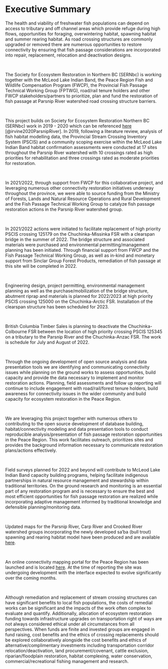 

# Executive Summary {-}

The health and viability of freshwater fish populations can depend on access to tributary and off channel areas which provide refuge during high flows, opportunities for foraging, overwintering habitat, spawning habitat and summer rearing habitat. As road crossing structures are commonly upgraded or removed there are numerous opportunities to restore connectivity by ensuring that fish passage considerations are incorporated into repair, replacement, relocation and deactivation designs. 

<br>

The Society for Ecosystem Restoration in Northern BC (SERNbc) is working together with the McLeod Lake Indian Band, the Peace Region Fish and Wildlife Compensation Program (FWCP), the Provincial Fish Passage Technical Working Group (FPTWG), road/rail tenure holders and other FWCP stakeholders/partners to prioritize, plan and fund the restoration of fish passage at Parsnip River watershed road crossing structure barriers. 

<br>

This project builds on Society for Ecosystem Restoration Northern BC (SERNbc) work in 2019 - 2020 which can be referenced [here](https://newgraphenvironment.github.io/Parsnip_Fish_Passage/) [@irvine2020ParsnipRiver]. In 2019, following a literature review, analysis of fish habitat modelling data, the Provincial Stream Crossing Inventory System (PSCIS) and a community scoping exercise within the McLeod Lake Indian Band habitat confirmation assessments were conducted at 17 sites throughout the Parsnip River watershed with 10 crossings rated as high priorities for rehabilitation and three crossings rated as moderate priorities for restoration.

<br>

In 2021/2022, through support from FWCP for this collaborative project, and leveraging numerous other connectivity restoration initiatives underway throughout the province, we were able to source funding from the Ministry of Forests, Lands and Natural Resource Operations and Rural Development and the Fish Passage Technical Working Group to catalyze fish passage restoration actions in the Parsnip River watershed group.

<br>

In 2021/2022 actions were initiated to facilitate replacement of high priority PSCIS crossing 125179 on the Chuchinka-Missinka FSR with a clearspan bridge in the summer of 2022. The bridge structure and associated materials were purchased and environmental permitting/management planning has been initiated. Through financial support from FWCP and the Fish Passage Technical Working Group, as well as in-kind and monetary support from Sinclar Group Forest Products, remediation of fish passage at this site will be completed in 2022.  

<br>

Engineering design, project permitting, environmental management planning as well as the purchase/mobilization of the bridge structure, abutment riprap and materials is planned for 2022/2023 at high priority PSCIS crossing 125000 on the Chuchinka-Arctic FSR.  Installation of the clearspan structure has been scheduled for 2023. 

<br>

British Columbia Timber Sales is planning to deactivate the Chuchinka-Colbourne FSR between the location of high priority crossing PSCIS 125345 on a tributary to the Parsnip River and the Chuchinka-Anzac FSR. The work is schedule for July and August of 2022. 

<br>

Through the ongoing development of open source analysis and data presentation tools we are identifying and communicating connectivity issues while planning on the ground works to assess opportunities, build capacity and provide the data necessary to implement and monitor restoration actions.  Planning, field assessments and follow up reporting will continue to include engagement with road/rail/forest tenure holders, build awareness for connectivity issues in the wider community and build capacity for ecosystem restoration in the Peace Region. 


<br>

We are leveraging this project together with numerous others to contributing to the open source development of database building, habitat/connectivity modeling and data presentation tools to conduct reproducible analysis/presentation of fish passage restoration opportunities in the Peace Region.  This work facilitates outreach, prioritizes sites and provides the background information necessary to communicate restoration plans/actions effectively. 


<br>

Field surveys planned for 2022 and beyond will contribute to McLeod Lake Indian Band capacity building programs, helping facilitate indigenous partnerships in natural resource management and stewardship within traditional territories. On the ground research and monitoring is an essential part of any restoration program and is necessary to ensure the best and most efficient opportunities for fish passage restoration are realized while incorporating adaptive management informed by traditional knowledge and defensible planning/monitoring data.

<br>

Updated maps for the Parsnip River, Carp River and Crooked River watershed groups incorporating the newly developed sa'ba (bull trout) spawning and rearing habitat model have been produced and are available [here](https://hillcrestgeo.ca/outgoing/fishpassage/projects/parsnip/archive/2022-05-27/). 

<br>

An online connectivity mapping portal for the Peace Region has been launched and is located [here](https://newgraphenvironment.github.io/fish_passage_parsnip_2021_webmap). At the time of reporting the site was undergoing development with the interface expected to evolve significantly over the coming months.   

<br>

Although remediation and replacement of stream crossing structures can have significant benefits to local fish populations, the costs of remedial works can be significant and the impacts of the work often complex to evaluate and quantify. Additionally, allocation of ecosystem restoration funding towards infrastructure upgrades on transportation right of ways are not always considered ethical under all circumstances from all perspectives. When funds are finite and invested groups are engaged in fund raising, cost benefits and the ethics of crossing replacements should be explored collaboratively alongside the cost benefits and ethics of alternative/complimentary investments including transportation corridor relocation/deactivation, land procurement/covenant, cattle exclusion, riparian/floodplain restoration, habitat complexing, water conservation, commercial/recreational fishing management and research.
